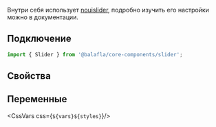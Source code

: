
Внутри себя использует [nouislider](https://refreshless.com/nouislider/pips/), подробно изучить его настройки можно в документации.

## Подключение

```jsx
import { Slider } from '@balafla/core-components/slider';
```

## Свойства

<ArgsTable of={SliderTS} />

## Переменные

<CssVars css={`${vars}${styles}`}/>
